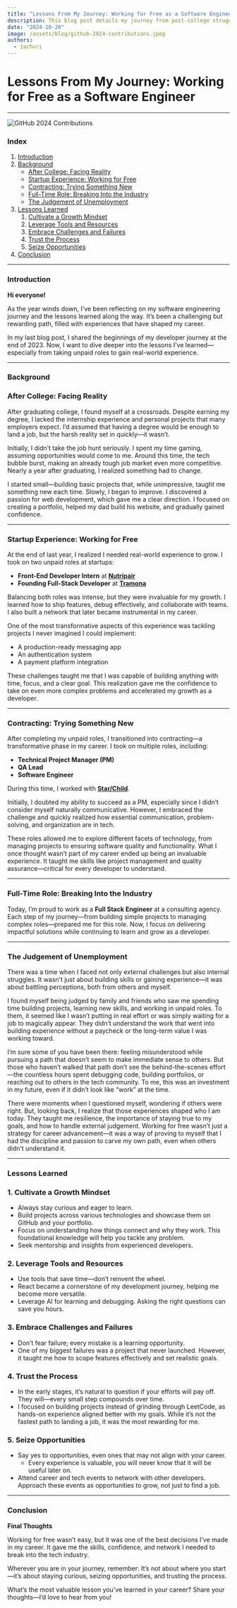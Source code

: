 ```yaml
---
title: "Lessons From My Journey: Working for Free as a Software Engineer"
description: This blog post details my journey from post-college struggles to becoming a full-stack engineer, highlighting lessons learned through unpaid internships, contracting, and navigating challenges in the tech industry.
date: "2024-10-20"
image: /assets/blog/github-2024-contributions.jpeg
authors:
  - zachuri
---
```


# **Lessons From My Journey: Working for Free as a Software Engineer**

---

![GitHub 2024 Contributions](/assets/blog/github-2024-contributions.jpeg)

### **Index**

1. [Introduction](#introduction)
2. [Background](#background)
   - [After College: Facing Reality](#after-college-facing-reality)
   - [Startup Experience: Working for Free](#startup-experience-working-for-free)
   - [Contracting: Trying Something New](#contracting-trying-something-new)
   - [Full-Time Role: Breaking Into the Industry](#full-time-role-breaking-into-the-industry)
   - [The Judgement of Unemployment](#the-judgement-of-unemployment)
3. [Lessons Learned](#lessons-learned)
   1. [Cultivate a Growth Mindset](#cultivate-a-growth-mindset)
   2. [Leverage Tools and Resources](#leverage-tools-and-resources)
   3. [Embrace Challenges and Failures](#embrace-challenges-and-failures)
   4. [Trust the Process](#trust-the-process)
   5. [Seize Opportunities](#seize-opportunities)
4. [Conclusion](#conclusion)

---

### **Introduction**

**Hi everyone!**

As the year winds down, I’ve been reflecting on my software engineering journey and the lessons learned along the way. It’s been a challenging but rewarding path, filled with experiences that have shaped my career.

In my last blog post, I shared the beginnings of my developer journey at the end of 2023. Now, I want to dive deeper into the lessons I’ve learned—especially from taking unpaid roles to gain real-world experience.

---

### **Background**

### **After College: Facing Reality**

After graduating college, I found myself at a crossroads. Despite earning my degree, I lacked the internship experience and personal projects that many employers expect. I’d assumed that having a degree would be enough to land a job, but the harsh reality set in quickly—it wasn’t.

Initially, I didn’t take the job hunt seriously. I spent my time gaming, assuming opportunities would come to me. Around this time, the tech bubble burst, making an already tough job market even more competitive. Nearly a year after graduating, I realized something had to change.

I started small—building basic projects that, while unimpressive, taught me something new each time. Slowly, I began to improve. I discovered a passion for web development, which gave me a clear direction. I focused on creating a portfolio, helped my dad build his website, and gradually gained confidence.

---

### **Startup Experience: Working for Free**

At the end of last year, I realized I needed real-world experience to grow. I took on two unpaid roles at startups:

- **Front-End Developer Intern** at [**Nutripair**](https://www.nutripair.co/)
- **Founding Full-Stack Developer** at [**Tramona**](https://www.tramona.com/)

Balancing both roles was intense, but they were invaluable for my growth. I learned how to ship features, debug effectively, and collaborate with teams. I also built a network that later became instrumental in my career.

One of the most transformative aspects of this experience was tackling projects I never imagined I could implement:

- A production-ready messaging app
- An authentication system
- A payment platform integration

These challenges taught me that I was capable of building anything with time, focus, and a clear goal. This realization gave me the confidence to take on even more complex problems and accelerated my growth as a developer.

---

### **Contracting: Trying Something New**

After completing my unpaid roles, I transitioned into contracting—a transformative phase in my career. I took on multiple roles, including:

- **Technical Project Manager (PM)**
- **QA Lead**
- **Software Engineer**

During this time, I worked with [**Star/Child**](https://www.starchild.app/).

Initially, I doubted my ability to succeed as a PM, especially since I didn’t consider myself naturally communicative. However, I embraced the challenge and quickly realized how essential communication, problem-solving, and organization are in tech.

These roles allowed me to explore different facets of technology, from managing projects to ensuring software quality and functionality. What I once thought wasn’t part of my career ended up being an invaluable experience. It taught me skills like project management and quality assurance—critical for every developer to understand.

---

### **Full-Time Role: Breaking Into the Industry**

Today, I’m proud to work as a **Full Stack Engineer** at a consulting agency. Each step of my journey—from building simple projects to managing complex roles—prepared me for this role. Now, I focus on delivering impactful solutions while continuing to learn and grow as a developer.

---

### **The Judgement of Unemployment**

There was a time when I faced not only external challenges but also internal struggles. It wasn’t just about building skills or gaining experience—it was about battling perceptions, both from others and myself.

I found myself being judged by family and friends who saw me spending time building projects, learning new skills, and working in unpaid roles. To them, it seemed like I wasn’t putting in real effort or was simply waiting for a job to magically appear. They didn’t understand the work that went into building experience without a paycheck or the long-term value I was working toward.

I’m sure some of you have been there: feeling misunderstood while pursuing a path that doesn’t seem to make immediate sense to others. But those who haven’t walked that path don’t see the behind-the-scenes effort—the countless hours spent debugging code, building portfolios, or reaching out to others in the tech community. To me, this was an investment in my future, even if it didn’t look like “work” at the time.

There were moments when I questioned myself, wondering if others were right. But, looking back, I realize that those experiences shaped who I am today. They taught me resilience, the importance of staying true to my goals, and how to handle external judgement. Working for free wasn’t just a strategy for career advancement—it was a way of proving to myself that I had the discipline and passion to carve my own path, even when others didn’t understand it.

---

### **Lessons Learned**

### 1. **Cultivate a Growth Mindset**

- Always stay curious and eager to learn.
- Build projects across various technologies and showcase them on GitHub and your portfolio.
- Focus on understanding how things connect and why they work. This foundational knowledge will help you tackle any problem.
- Seek mentorship and insights from experienced developers.

### 2. **Leverage Tools and Resources**

- Use tools that save time—don’t reinvent the wheel.
- React became a cornerstone of my development journey, helping me become more versatile.
- Leverage AI for learning and debugging. Asking the right questions can save you hours.

### 3. **Embrace Challenges and Failures**

- Don’t fear failure; every mistake is a learning opportunity.
- One of my biggest failures was a project that never launched. However, it taught me how to scope features effectively and set realistic goals.

### 4. **Trust the Process**

- In the early stages, it’s natural to question if your efforts will pay off. They will—every small step compounds over time.
- I focused on building projects instead of grinding through LeetCode, as hands-on experience aligned better with my goals. While it’s not the fastest path to landing a job, it was the most rewarding for me.

### 5. **Seize Opportunities**

- Say yes to opportunities, even ones that may not align with your career.
  - Every experience is valuable, you will never know that it will be useful later on.
- Attend career and tech events to network with other developers. Approach these events as opportunities to grow, not just to find a job.

---

### **Conclusion**

**Final Thoughts**

Working for free wasn’t easy, but it was one of the best decisions I’ve made in my career. It gave me the skills, confidence, and network I needed to break into the tech industry.

Wherever you are in your journey, remember: It’s not about where you start—it’s about staying curious, seizing opportunities, and trusting the process.

What’s the most valuable lesson you’ve learned in your career? Share your thoughts—I’d love to hear from you!
